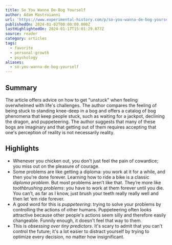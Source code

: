 ```yaml
---
title: So You Wanna De-Bog Yourself
author: Adam Mastroianni
url: 'https://www.experimental-history.com/p/so-you-wanna-de-bog-yourself'
publishedOn: 2024-01-02T00:00:00.000Z
lastHighlightedOn: 2024-01-17T15:01:29.877Z
source: reader
category: articles
tags:
  - favorite
  - personal-growth
  - psychology
aliases:
  - so-you-wanna-de-bog-yourself
---
```

## Summary

The article offers advice on how to get "unstuck" when feeling overwhelmed with life's challenges. The author compares the feeling of being stuck to standing knee-deep in a bog and offers a catalog of bog phenomena that keep people stuck, such as waiting for a jackpot, declining the dragon, and puppeteering. The author suggests that many of these bogs are imaginary and that getting out of them requires accepting that one's perception of reality is not necessarily reality.

## Highlights
- Whenever you chicken out, you don't just feel the pain of cowardice; you miss out on the pleasure of courage.
- Some problems are like getting a diploma: you work at it for a while, and then you're done forever. Learning how to ride a bike is a classic *diploma problem*.
  But most problems aren’t like that. They’re more like *toothbrushing problems*: you have to work at them forever until you die. You can’t, as far as I know, just brush your teeth really really well and then let ‘em ride forever.
- A good word for this is *puppeteering*: trying to solve your problems by controlling the actions of other humans. Puppeteering often looks attractive because other people's actions seem silly and therefore easily changeable. Funnily enough, it doesn't feel that way to them.
- This is *obsessing over tiny predictors*. It's scary to admit that you can't control the future; it's a lot easier to distract yourself by trying to optimize every decision, no matter how insignificant.
